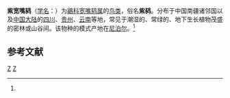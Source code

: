 {{Speciesbox
| genus = Cochoa
| species = purpurea
| status = LC 
| status_system = IUCN3.1
| status_ref=<ref name="iucn">{{IUCN|author=BirdLife International|ID=147519|title=Cochoa purpurea|year=2009|IUCN_Year=2009.2}}</ref>
| image = Cochoa purpurea.jpg
| authority = (Hodgson, 1836)<ref name='id3000'>{{cite web| url =http://www.bioinfo.cn/db05/BjdwSpecies.php?action=view&id=3000| title =紫宽嘴鸫| work =《中国动物物种编目数据库》| publisher =中国科学院微生物研究所| author =中国科学院动物研究所| accessdate =2009-04-04| deadurl =yes| archiveurl =https://web.archive.org/web/20160305044414/http://www.bioinfo.cn/db05/BjdwSpecies.php?action=view&id=3000| archivedate =2016-03-05}}</ref>
}}

'''紫宽嘴鸫'''（[[学名|学名]]：{{lang|la|''Cochoa purpurea''}}）为[[鶲科|鶲科]][[宽嘴鸫属|宽嘴鸫属]]的[[鸟类|鸟类]]，俗名'''紫鸫'''。分布于中国南疆诸邻国以及[[中国大陆|中国大陆]]的[[四川|四川]]、[[贵州|贵州]]、[[云南|云南]]等地，常见于潮湿的、常绿的、地下生长植物茂盛的密林或山谷间。该物种的模式产地在[[尼泊尔|尼泊尔]]。<ref name='id3000'/>

== 参考文献 ==
{{reflist}}

{{Taxonbar}}

[[Category:宽嘴鸫属|Z]]
[[Category:1836年描述的鸟类|Z]]


{{雀形目小作品}}